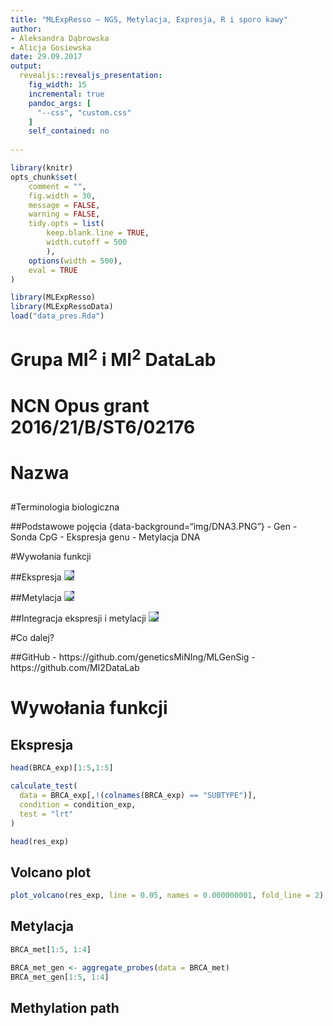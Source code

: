 ```yaml
---
title: "MLExpResso – NGS, Metylacja, Expresja, R i sporo kawy"
author: 
- Aleksandra Dąbrowska
- Alicja Gosiewska
date: 29.09.2017
output: 
  revealjs::revealjs_presentation:
    fig_width: 15
    incremental: true
    pandoc_args: [
      "--css", "custom.css"
    ]
    self_contained: no
    
---
```


```r
library(knitr)
opts_chunk$set(
	comment = "",
	fig.width = 30, 
	message = FALSE,
	warning = FALSE,
	tidy.opts = list(
		keep.blank.line = TRUE,	
		width.cutoff = 500
		),
	options(width = 500),
	eval = TRUE
)
```
  
```r
library(MLExpResso)
library(MLExpRessoData)
load("data_pres.Rda")
```  
  
# Grupa MI<sup>2</sup> i MI<sup>2</sup> DataLab {data-background="img/MI2.PNG"}
  
# NCN Opus grant 2016/21/B/ST6/02176

# Nazwa
## {data-background="prezentacje_biala_fioletowa/Slajd8.PNG"}
## {data-background="prezentacje_biala_fioletowa/Slajd9.PNG"}
## {data-background="prezentacje_biala_fioletowa/Slajd10.PNG"}
## {data-background="prezentacje_biala_fioletowa/Slajd11.PNG"}
## {data-background="prezentacje_biala_fioletowa/Slajd12.PNG"}

#Terminologia biologiczna

##Podstawowe  pojęcia {data-background="img/DNA3.PNG"}
- Gen 
- Sonda CpG
- Ekspresja genu
- Metylacja DNA

#Wywołania funkcji


##Ekspresja
<img src="img/ekspresja.PNG" style="background-color: #4a3c89;border:none;">

##Metylacja
<img src="img/metylacja.PNG" style="background-color: #4a3c89;border:none;">

##Integracja ekspresji i metylacji
<img src="img/comparison.PNG" style="background-color: #4a3c89;border:none;">

#Co dalej?

##GitHub
- https://github.com/geneticsMiNIng/MLGenSig
- https://github.com/MI2DataLab



# Wywołania funkcji

## Ekspresja



```r
head(BRCA_exp)[1:5,1:5]
```

```r
calculate_test(
  data = BRCA_exp[,!(colnames(BRCA_exp) == "SUBTYPE")], 
  condition = condition_exp, 
  test = "lrt"
)
```

```r
head(res_exp)
```

## Volcano plot

```r
plot_volcano(res_exp, line = 0.05, names = 0.000000001, fold_line = 2)
```

## Metylacja

```r
BRCA_met[1:5, 1:4]
```

```r
BRCA_met_gen <- aggregate_probes(data = BRCA_met) 
BRCA_met_gen[1:5, 1:4]
```

## Methylation path
